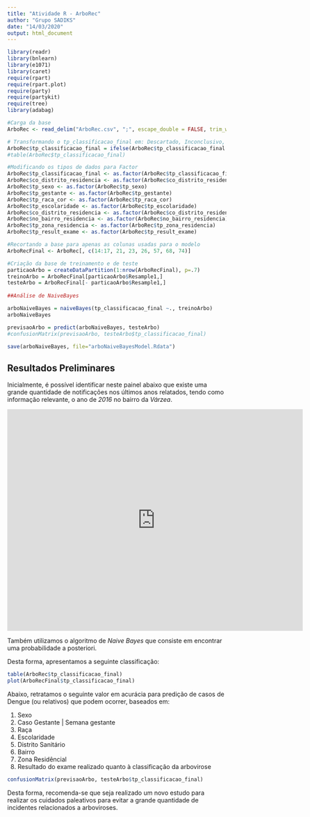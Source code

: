 ```yaml
---
title: "Atividade R - ArboRec"
author: "Grupo SADIKS"
date: "14/03/2020"
output: html_document
---
```


```r
library(readr)
library(bnlearn)
library(e1071)
library(caret)
require(rpart)
require(rpart.plot)
require(party)
require(partykit)
require(tree)
library(adabag)

#Carga da base
ArboRec <- read_delim("ArboRec.csv", ";", escape_double = FALSE, trim_ws = TRUE)

# Transformando o tp_classificacao_final em: Descartado, Inconclusivo, Dengue
ArboRec$tp_classificacao_final = ifelse(ArboRec$tp_classificacao_final == 5, 'Descartado', ifelse(ArboRec$tp_classificacao_final == 8, 'Inconclusivo', 'Dengue'))
#table(ArboRec$tp_classificacao_final)

#Modificando os tipos de dados para Factor
ArboRec$tp_classificacao_final <- as.factor(ArboRec$tp_classificacao_final)
ArboRec$co_distrito_residencia <- as.factor(ArboRec$co_distrito_residencia)
ArboRec$tp_sexo <- as.factor(ArboRec$tp_sexo)
ArboRec$tp_gestante <- as.factor(ArboRec$tp_gestante)
ArboRec$tp_raca_cor <- as.factor(ArboRec$tp_raca_cor)
ArboRec$tp_escolaridade <- as.factor(ArboRec$tp_escolaridade)
ArboRec$co_distrito_residencia <- as.factor(ArboRec$co_distrito_residencia)
ArboRec$no_bairro_residencia <- as.factor(ArboRec$no_bairro_residencia)
ArboRec$tp_zona_residencia <- as.factor(ArboRec$tp_zona_residencia)
ArboRec$tp_result_exame <- as.factor(ArboRec$tp_result_exame)

#Recortando a base para apenas as colunas usadas para o modelo
ArboRecFinal <- ArboRec[, c(14:17, 21, 23, 26, 57, 68, 74)]

#Criação da base de treinamento e de teste
particaoArbo = createDataPartition(1:nrow(ArboRecFinal), p=.7) 
treinoArbo = ArboRecFinal[particaoArbo$Resample1,] 
testeArbo = ArboRecFinal[- particaoArbo$Resample1,] 
 
##Análise de NaiveBayes

arboNaiveBayes = naiveBayes(tp_classificacao_final ~., treinoArbo)
arboNaiveBayes

previsaoArbo = predict(arboNaiveBayes, testeArbo) 
#confusionMatrix(previsaoArbo, testeArbo$tp_classificacao_final)

save(arboNaiveBayes, file="arboNaiveBayesModel.Rdata")
```

## Resultados Preliminares

Inicialmente, é possível identificar neste painel abaixo que existe uma grande quantidade de notificações nos últimos anos relatados, tendo como informação relevante, o ano de *2016* no bairro da *Várzea*.


<iframe width="680" height="510" src="https://app.powerbi.com/view?r=eyJrIjoiNzhhNDAxZjktYjFlOS00YzE2LWJhZTktODE5YjkwNjU1OWYxIiwidCI6IjA5NWY4NjAxLTRhOWEtNDQ5MC1hODBkLWJmMTA4NTliODkxMCJ9" frameborder="0" allowFullScreen="true"></iframe>

Também utilizamos o algoritmo de *Naive Bayes* que consiste em encontrar uma probabilidade a posteriori.

Desta forma, apresentamos a seguinte classificação:


```r
table(ArboRec$tp_classificacao_final)
plot(ArboRecFinal$tp_classificacao_final)
```

Abaixo, retratamos o seguinte valor em acurácia para predição de casos de Dengue (ou relativos) que podem ocorrer, baseados em:

1. Sexo
2. Caso Gestante | Semana gestante
3. Raça
4. Escolaridade
5. Distrito Sanitário
6. Bairro
7. Zona Residêncial
8. Resultado do exame realizado quanto à classificação da arbovirose

```r
confusionMatrix(previsaoArbo, testeArbo$tp_classificacao_final)
```

Desta forma, recomenda-se que seja realizado um novo estudo para realizar os cuidados paleativos para evitar a grande quantidade de incidentes relacionados a arboviroses.
